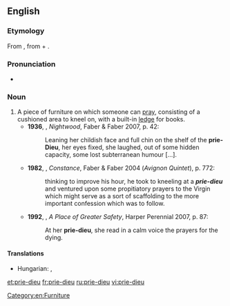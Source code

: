 ==English==
{{wikipedia}}

===Etymology===
From {{etyl|fr|en}} {{term|prie-Dieu|lang=fr}}, from {{term|prie||pray}} + {{term|Dieu||God}}.

===Pronunciation===
* {{a|UK}} {{IPA|/pɹiːˈdjəː/}}

===Noun===
{{en-noun|s|prie-dieux}}

# A piece of furniture on which someone can [[pray]], consisting of a cushioned area to kneel on, with a built-in [[ledge]] for books.
#*'''1936''', {{w|Djuna Barnes}}, ''Nightwood'', Faber & Faber 2007, p. 42:
#*:Leaning her childish face and full chin on the shelf of the '''prie-Dieu''', her eyes fixed, she laughed, out of some hidden capacity, some lost subterranean humour [...].
#*'''1982''', {{w|Lawrence Durrell}}, ''Constance'', Faber & Faber 2004 (''Avignon Quintet''), p. 772:
#*:thinking to improve his hour, he took to kneeling at a '''''prie-dieu''''' and ventured upon some propitiatory prayers to the Virgin which might serve as a sort of scaffolding to the more important confession which was to follow.
#*'''1992''', {{w|Hilary Mantel}}, ''A Place of Greater Safety'', Harper Perennial 2007, p. 87:
#*:At her '''prie-dieu''', she read in a calm voice the prayers for the dying.

====Translations====
{{trans-top|a piece of furniture on which someone can pray}}
* Hungarian: {{t-|hu|imazsámoly}}, {{t-|hu|térdeplő}}
{{trans-mid}}
{{trans-bottom}}

[[Category:en:Furniture]]

[[et:prie-dieu]]
[[fr:prie-dieu]]
[[ru:prie-dieu]]
[[vi:prie-dieu]]